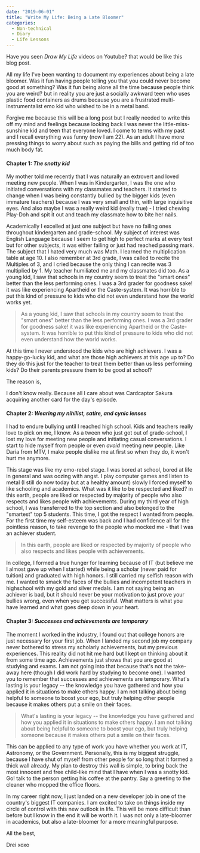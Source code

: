 ```yaml
---
date: "2019-06-01"
title: "Write My Life: Being a Late Bloomer"
categories:
  - Non-technical
  - Diary
  - Life Lessons
---
```


Have you seen *Draw My Life* videos on Youtube? that would be like this blog post.

All my life I've been wanting to document my experiences about being a late bloomer.
Was it fun having people telling you that you could never become good at something?
Was it fun being alone all the time because people think you are weird? but in reality
you are just a socially awkward teen who uses plastic food containers as drums because you
are a frustrated multi-instrumentalist emo kid who wished to be in a metal band.

Forgive me because this will be a long post but I really needed to write this off my mind and feelings because
looking back I was never the little-miss-sunshine kid and teen that everyone loved. I come to terms with my past
and I recall everything was funny (now I am 22). As an adult I have more pressing things to worry about such as paying 
the bills and getting rid of too much body fat.

#### Chapter 1: *The snotty kid*

My mother told me recently that I was naturally an extrovert and loved meeting new people. 
When I was in Kindergarten, I was the one who initiated conversations with my classmates and teachers.
It started to change when I was being constantly bullied by the bigger kids (even immature teachers)
because I was very small and thin, with large inquisitive eyes. And also maybe I was a really weird kid (really true) -
I tried chewing Play-Doh and spit it out and teach my classmate how to bite her nails.

Academically I excelled at just one subject but have no failing ones throughout kindergarten and grade-school.
My subject of interest was English Language because I seem to get high to perfect marks at every test but for other subjects,
it was either failing or just had reached passing mark. The subject that I hated very much was Math. I learned the multiplication
table at age 10. I also remember at 3rd grade, I was called to recite the Multiples of 3, and I cried because the only thing
I can recite was 3 multiplied by 1. My teacher humiliated me and my classmates did too. As a young kid, I saw
that schools in my country seem to treat the "smart ones" better than the less performing ones. I was a 3rd grader for goodness sake!
it was like experiencing Apartheid or the Caste-system. It was horrible to put this kind of pressure to kids who did not even
understand how the world works yet.

> As a young kid, I saw
> that schools in my country seem to treat the "smart ones" better than the less performing ones. 
> I was a 3rd grader for goodness sake!
> it was like experiencing Apartheid or the Caste-system. 
> It was horrible to put this kind of pressure to kids who did not even
> understand how the world works.

At this time I never understood the kids who are high achievers. I was a happy-go-lucky kid, and what are those
high achievers at this age up to? Do they do this just for the teacher to treat them better than us less performing kids?
Do their parents pressure them to be good at school?

The reason is,

I don't know really. Because all I care about was Cardcaptor Sakura acquiring another card for the day's episode.

#### Chapter 2: *Wearing my nihilist, satire, and cynic lenses*

I had to endure bullying until I reached high school. Kids and teachers really love to pick on me, I know.
As a tween who just got out of grade-school, I lost my love for meeting new people and initiating casual conversations.
I start to hide myself from people or even *avoid* meeting new people. Like Daria from MTV, I make people 
dislike me at first so when they do, it won't hurt me anymore.

This stage was like my emo-rebel stage. I was bored at school, bored at life in general and was oozing with angst.
I play computer games and listen to metal (I still do now today but at a healthy amount) slowly I forced myself to
like schooling and academics. What was it like to be respected and liked? in this earth, people are liked or respected
by majority of people who also respects and likes people with achievements. During my third year of high school, I
was transferred to the top section and also belonged to the "smartest" top 5 students. This time, I got the respect I wanted from
people. For the first time my self-esteem was back and I had confidence all for the pointless reason, to take revenge
to the people who mocked me - that I was an achiever student.

> In this earth, 
> people are liked or respected
> by majority of people who also respects and likes people with achievements.

In college, I formed a true hunger for learning because of IT (but believe me I almost gave up when I started) while
being a scholar (never paid for tuition) and graduated with high honors. I still carried my selfish reason with me.
I wanted to smack the faces of the bullies and incompetent teachers in highschool with my gold and silver medals.
I am not saying being an achiever is bad, but it should never be your motivation to just prove your bullies wrong,
even when you get successful. What matters is what you have learned and what goes deep down in your heart. 

#### Chapter 3: *Successes and achievements are temporary*

The moment I worked in the industry, I found out that college honors are just necessary for your first job.
When I landed my second job my company never bothered to stress my scholarly achievements, but
my previous experiences. This reality did not hit me hard but I kept on thinking about it from some time ago.
Achievements just shows that you are good at studying and exams. I am not going into that
because that's not the take-away here (though I did work hard by studying to become one). I wanted
you to remember that successes and achievements are temporary. What's lasting is your legacy -- the knowledge you have
gathered and how you applied it in situations to make others happy. I am not talking about being helpful to
someone to boost your ego, but truly helping other people because it makes others put a smile on their faces.

> What's lasting is your legacy -- the knowledge you have
> gathered and how you applied it in situations to make others happy.
> I am not talking about being helpful to someone to boost your ego,
> but truly helping someone because it makes others put a smile on their faces.


This can be applied to any type of work you have whether you work at IT, Astronomy, or the Government. Personally, this is my biggest
struggle, because I have shut of myself from other people for so long that it formed a thick wall already. My plan to destroy this
wall is simple, to bring back the most innocent and free child-like mind that I have when I was a snotty kid. Go! talk to the
person getting his coffee at the pantry. Say a greeting to the cleaner who mopped the office floors.

In my career right now, I just landed on a new developer job in one of the country's biggest IT companies. I am
excited to take on things inside my circle of control with this new outlook in life. This will be more difficult
than before but I know in the end it will be worth it. I was not only a late-bloomer in academics, but also
a late-bloomer for a more meaningful purpose.

All the best,

Drei xoxo
